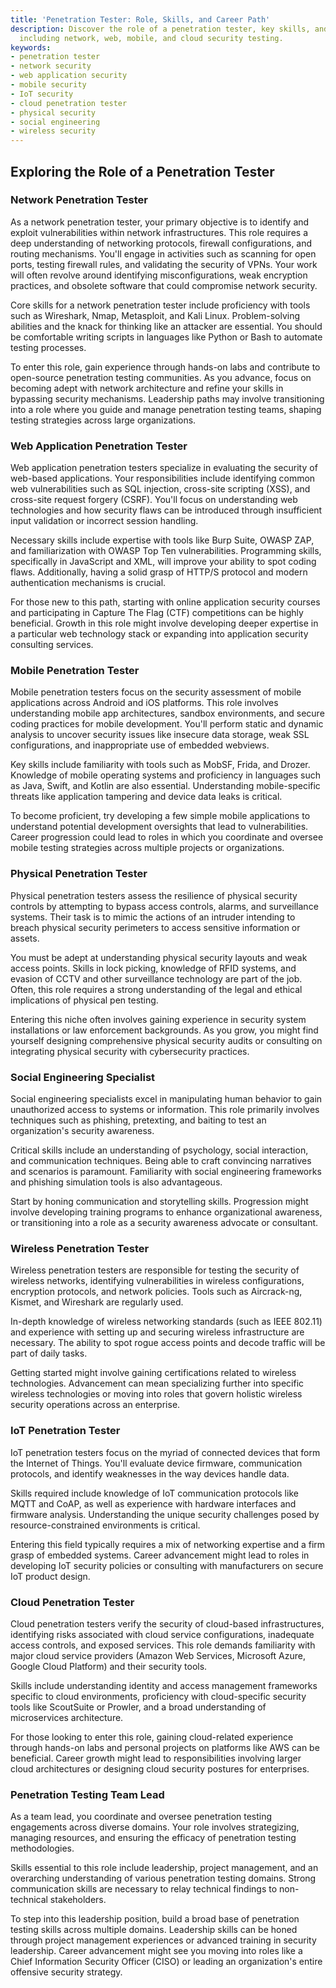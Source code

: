 ```yaml
---
title: 'Penetration Tester: Role, Skills, and Career Path'
description: Discover the role of a penetration tester, key skills, and career paths,
  including network, web, mobile, and cloud security testing.
keywords:
- penetration tester
- network security
- web application security
- mobile security
- IoT security
- cloud penetration tester
- physical security
- social engineering
- wireless security
---
```


## Exploring the Role of a Penetration Tester

### Network Penetration Tester

As a network penetration tester, your primary objective is to identify and exploit vulnerabilities within network infrastructures. This role requires a deep understanding of networking protocols, firewall configurations, and routing mechanisms. You'll engage in activities such as scanning for open ports, testing firewall rules, and validating the security of VPNs. Your work will often revolve around identifying misconfigurations, weak encryption practices, and obsolete software that could compromise network security.

Core skills for a network penetration tester include proficiency with tools such as Wireshark, Nmap, Metasploit, and Kali Linux. Problem-solving abilities and the knack for thinking like an attacker are essential. You should be comfortable writing scripts in languages like Python or Bash to automate testing processes.

To enter this role, gain experience through hands-on labs and contribute to open-source penetration testing communities. As you advance, focus on becoming adept with network architecture and refine your skills in bypassing security mechanisms. Leadership paths may involve transitioning into a role where you guide and manage penetration testing teams, shaping testing strategies across large organizations.

### Web Application Penetration Tester

Web application penetration testers specialize in evaluating the security of web-based applications. Your responsibilities include identifying common web vulnerabilities such as SQL injection, cross-site scripting (XSS), and cross-site request forgery (CSRF). You'll focus on understanding web technologies and how security flaws can be introduced through insufficient input validation or incorrect session handling.

Necessary skills include expertise with tools like Burp Suite, OWASP ZAP, and familiarization with OWASP Top Ten vulnerabilities. Programming skills, specifically in JavaScript and XML, will improve your ability to spot coding flaws. Additionally, having a solid grasp of HTTP/S protocol and modern authentication mechanisms is crucial.

For those new to this path, starting with online application security courses and participating in Capture The Flag (CTF) competitions can be highly beneficial. Growth in this role might involve developing deeper expertise in a particular web technology stack or expanding into application security consulting services.

### Mobile Penetration Tester

Mobile penetration testers focus on the security assessment of mobile applications across Android and iOS platforms. This role involves understanding mobile app architectures, sandbox environments, and secure coding practices for mobile development. You'll perform static and dynamic analysis to uncover security issues like insecure data storage, weak SSL configurations, and inappropriate use of embedded webviews.

Key skills include familiarity with tools such as MobSF, Frida, and Drozer. Knowledge of mobile operating systems and proficiency in languages such as Java, Swift, and Kotlin are also essential. Understanding mobile-specific threats like application tampering and device data leaks is critical.

To become proficient, try developing a few simple mobile applications to understand potential development oversights that lead to vulnerabilities. Career progression could lead to roles in which you coordinate and oversee mobile testing strategies across multiple projects or organizations.

### Physical Penetration Tester

Physical penetration testers assess the resilience of physical security controls by attempting to bypass access controls, alarms, and surveillance systems. Their task is to mimic the actions of an intruder intending to breach physical security perimeters to access sensitive information or assets.

You must be adept at understanding physical security layouts and weak access points. Skills in lock picking, knowledge of RFID systems, and evasion of CCTV and other surveillance technology are part of the job. Often, this role requires a strong understanding of the legal and ethical implications of physical pen testing.

Entering this niche often involves gaining experience in security system installations or law enforcement backgrounds. As you grow, you might find yourself designing comprehensive physical security audits or consulting on integrating physical security with cybersecurity practices.

### Social Engineering Specialist

Social engineering specialists excel in manipulating human behavior to gain unauthorized access to systems or information. This role primarily involves techniques such as phishing, pretexting, and baiting to test an organization's security awareness.

Critical skills include an understanding of psychology, social interaction, and communication techniques. Being able to craft convincing narratives and scenarios is paramount. Familiarity with social engineering frameworks and phishing simulation tools is also advantageous.

Start by honing communication and storytelling skills. Progression might involve developing training programs to enhance organizational awareness, or transitioning into a role as a security awareness advocate or consultant.

### Wireless Penetration Tester

Wireless penetration testers are responsible for testing the security of wireless networks, identifying vulnerabilities in wireless configurations, encryption protocols, and network policies. Tools such as Aircrack-ng, Kismet, and Wireshark are regularly used.

In-depth knowledge of wireless networking standards (such as IEEE 802.11) and experience with setting up and securing wireless infrastructure are necessary. The ability to spot rogue access points and decode traffic will be part of daily tasks.

Getting started might involve gaining certifications related to wireless technologies. Advancement can mean specializing further into specific wireless technologies or moving into roles that govern holistic wireless security operations across an enterprise.

### IoT Penetration Tester

IoT penetration testers focus on the myriad of connected devices that form the Internet of Things. You'll evaluate device firmware, communication protocols, and identify weaknesses in the way devices handle data.

Skills required include knowledge of IoT communication protocols like MQTT and CoAP, as well as experience with hardware interfaces and firmware analysis. Understanding the unique security challenges posed by resource-constrained environments is critical.

Entering this field typically requires a mix of networking expertise and a firm grasp of embedded systems. Career advancement might lead to roles in developing IoT security policies or consulting with manufacturers on secure IoT product design.

### Cloud Penetration Tester

Cloud penetration testers verify the security of cloud-based infrastructures, identifying risks associated with cloud service configurations, inadequate access controls, and exposed services. This role demands familiarity with major cloud service providers (Amazon Web Services, Microsoft Azure, Google Cloud Platform) and their security tools.

Skills include understanding identity and access management frameworks specific to cloud environments, proficiency with cloud-specific security tools like ScoutSuite or Prowler, and a broad understanding of microservices architecture.

For those looking to enter this role, gaining cloud-related experience through hands-on labs and personal projects on platforms like AWS can be beneficial. Career growth might lead to responsibilities involving larger cloud architectures or designing cloud security postures for enterprises.

### Penetration Testing Team Lead

As a team lead, you coordinate and oversee penetration testing engagements across diverse domains. Your role involves strategizing, managing resources, and ensuring the efficacy of penetration testing methodologies.

Skills essential to this role include leadership, project management, and an overarching understanding of various penetration testing domains. Strong communication skills are necessary to relay technical findings to non-technical stakeholders.

To step into this leadership position, build a broad base of penetration testing skills across multiple domains. Leadership skills can be honed through project management experiences or advanced training in security leadership. Career advancement might see you moving into roles like a Chief Information Security Officer (CISO) or leading an organization's entire offensive security strategy.